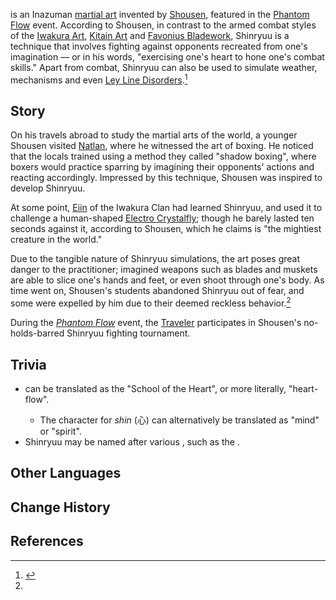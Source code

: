 {{Terminology Infobox
|type         = Lore
|region       = Inazuma
}}
{{Lang|'''Shinryuu'''|ja=心流|ja_rm=Shinryuu}} is an Inazuman [[Martial Arts in Teyvat|martial art]] invented by [[Shousen]], featured in the [[Phantom Flow]] event. According to Shousen, in contrast to the armed combat styles of the [[Iwakura Clan|Iwakura Art]], [[Kitain Bunsou|Kitain Art]] and [[Knights of Favonius|Favonius Bladework]], Shinryuu is a technique that involves fighting against opponents recreated from one's imagination &mdash; or in his words, "exercising one's heart to hone one's combat skills." Apart from combat, Shinryuu can also be used to simulate weather, mechanisms and even [[Ley Line Disorders]].<ref name="PF:PB">{{Ref/Quest|Phantom Flow: Phantasmal Blade}}</ref>

==Story==
On his travels abroad to study the martial arts of the world, a younger Shousen visited [[Natlan]], where he witnessed the art of boxing. He noticed that the locals trained using a method they called "shadow boxing", where boxers would practice sparring by imagining their opponents' actions and reacting accordingly. Impressed by this technique, Shousen was inspired to develop Shinryuu.

At some point, [[Eiin]] of the Iwakura Clan had learned Shinryuu, and used it to challenge a human-shaped [[Electro Crystalfly]]; though he barely lasted ten seconds against it, according to Shousen, which he claims is "the mightiest creature in the world."

Due to the tangible nature of Shinryuu simulations, the art poses great danger to the practitioner; imagined weapons such as blades and muskets are able to slice one's hands and feet, or even shoot through one's body. As time went on, Shousen's students abandoned Shinryuu out of fear, and some were expelled by him due to their deemed reckless behavior.<ref name="PF:PB" />

During the ''[[Phantom Flow]]'' event, the [[Traveler]] participates in Shousen's no-holds-barred Shinryuu fighting tournament.

==Trivia==
* {{Lang|"Shinryuu"|ja=心流}} can be translated as the "School of the Heart", or more literally, "heart-flow".
** The character for ''shin'' (心) can alternatively be translated as "mind" or "spirit".
* Shinryuu may be named after various {{Lang|traditional schools of Japanese martial arts|ja=古流|ja_rm={{w|Ko-ryū|Ko-ryuu}}|ja_tl=old school}}, such as the {{Lang|{{w|Yōshin-ryū|Youshin-ryuu}} school of jujutsu|ja=楊心流|ja_tl=School of the Willow Heart}}.

==Other Languages==
{{Other Languages
|en       = Shinryuu
|zhs      = 心流
|zhs_rm   = Xīnliú
|zht      = 心流
|zht_rm   = Xīnliú
|zh_tl    = 
|ja       = 心流
|ja_rm    = Shinryuu
|ja_tl    = School of the Heart
|ko       = {{tt|심류|心流}}
|ko_rm    = Simnryu
|ko_tl    = School of the Heart
|es       = Estilo Shin
|es_tl    = Shin Style
|fr       = Shinryuu
|ru       = Синрю
|th       = Shinryuu
|vi       = Shinryuu
|de       = Shinryuu
|id       = Shinryuu
|pt       = Técnica Kokoro<!--also "Shinryuu"-->
|pt_tl    = Kokoro Technique
|pt_note  = {{Lang|''Kokoro''|ja=心|ja_lit=heart}} is the ''{{w|kun'yomi}}'' reading of ''shin'' in Shinryuu.
|tr       = 
|tr_tl    = 
|it       = 
|it_tl    = 
}}

==Change History==
{{Change History|introduced=2.0}}

==References==
{{Reflist}}